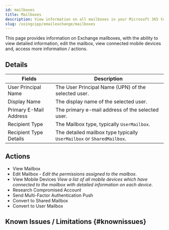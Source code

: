```yaml
---
id: mailboxes
title: Mailboxes
description: View information on all mailboxes in your Microsoft 365 tenants.
slug: /usingcipp/emailexchange/mailboxes
---
```


This page provides information on Exchange mailboxes, with the ability to view detailed information, edit the mailbox, view connected mobile devices and, access more information / actions.

## Details

|  Fields                     | Description                                                           |
| --------------------------- | --------------------------------------------------------------------- |
| User Principal Name         | The User Principal Name (UPN) of the selected user.                   |
| Display Name                | The display name of the selected user.                                |
| Primary E-Mail Address      | The primary e-mail address of the selected user.                       |
| Recipient Type              | The Mailbox type, typically `UserMailbox`.                            |
| Recipient Type Details      | The detailed mailbox type typically `UserMailbox` or `SharedMailbox`. |

## Actions

* View Mailbox
* Edit Mailbox - *Edit the permissions assigned to the mailbox.*
* View Mobile Devices *View a list of all mobile devices which have connected to the mailbox with detailed information on each device.*
* Research Compromised Account
* Send Multi-Factor Authentication Push
* Convert to Shared Mailbox
* Convert to User Mailbox

## Known Issues / Limitations {#knownissues}

<NoKnownIssues />
